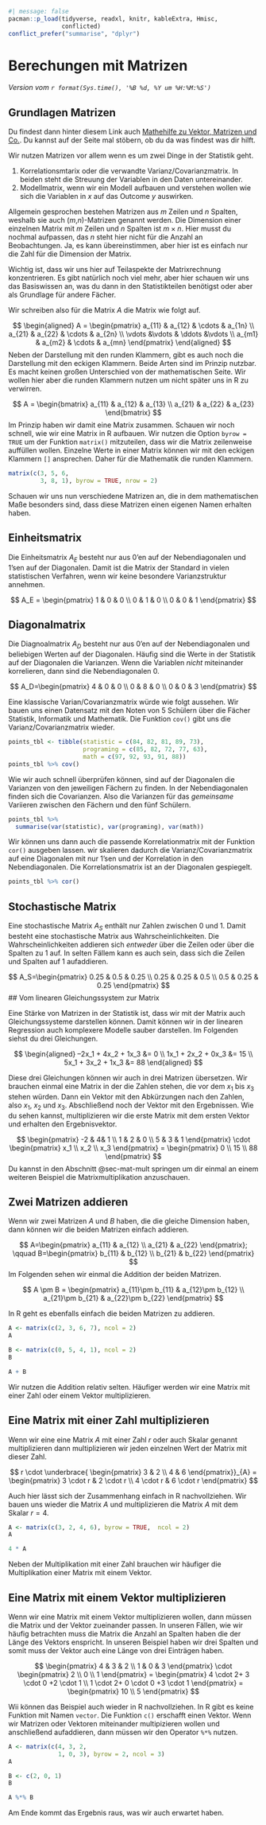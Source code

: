 ```r
#| message: false
pacman::p_load(tidyverse, readxl, knitr, kableExtra, Hmisc,
               conflicted)
conflict_prefer("summarise", "dplyr")
```

# Berechungen mit Matrizen {#sec-mat}

*Version vom `r format(Sys.time(), '%B %d, %Y um %H:%M:%S')`*

## Grundlagen Matrizen

::: column-margin
Du findest dann hinter diesem Link auch [Mathehilfe zu Vektor, Matrizen und Co.](https://www.studyhelp.de/online-lernen/mathe/). Du kannst auf der Seite mal stöbern, ob du da was findest was dir hilft.
:::

Wir nutzen Matrizen vor allem wenn es um zwei Dinge in der Statistik geht.

1) Korrelationsmtarix oder die verwandte Varianz/Covarianzmatrix. In beiden steht die Streuung der Variablen in den Daten untereinander. 
2) Modellmatrix, wenn wir ein Modell aufbauen und verstehen wollen wie sich die Variablen in $x$ auf das Outcome $y$ auswirken.

Allgemein gesprochen bestehen Matrizen aus $m$ Zeilen und $n$ Spalten, weshalb sie auch ($m$,$n$)-Matrizen genannt werden. Die Dimension einer einzelnen Matrix mit $m$ Zeilen und $n$ Spalten ist $m \times n$. Hier musst du nochmal aufpassen, das $n$ steht hier nicht für die Anzahl an Beobachtungen. Ja, es kann übereinstimmen, aber hier ist es einfach nur die Zahl für die Dimension der Matrix.

Wichtig ist, dass wir uns hier auf Teilaspekte der Matrixrechnung konzentrieren. Es gibt natürlich noch viel mehr, aber hier schauen wir uns das Basiswissen an, was du dann in den Statistikteilen benötigst oder aber als Grundlage für andere Fächer.

Wir schreiben also für die Matrix $A$ die Matrix wie folgt auf.

$$
\begin{aligned}
A = \begin{pmatrix} 
a_{11} & a_{12} & \cdots & a_{1n} \\ 
a_{21} & a_{22} & \cdots & a_{2n} \\ 
\vdots &\vdots & \ddots &\vdots \\ 
a_{m1} & a_{m2} & \cdots & a_{mn} 
\end{pmatrix}
\end{aligned}
$$
Neben der Darstellung mit den runden Klammern, gibt es auch noch die Darstellung mit den eckigen Klammern. Beide Arten sind im Prinzip nutzbar. Es macht keinen großen Unterschied von der mathematischen Seite. Wir wollen hier aber die runden Klammern nutzen um nicht später uns in R zu verwirren.

$$
A = 
\begin{bmatrix}
a_{11} & a_{12} & a_{13} \\
a_{21} & a_{22} & a_{23}
\end{bmatrix}
$$
Im Prinzip haben wir damit eine Matrix zusammen. Schauen wir noch schnell, wie wir eine Matrix in R aufbauen. Wir nutzen die Option `byrow = TRUE` um der Funktion `matrix()` mitzuteilen, dass wir die Matrix zeilenweise auffüllen wollen. Einzelne Werte in einer Matrix können wir mit den eckigen Klammern `[]` ansprechen. Daher für die Mathematik die runden Klammern.

```r
matrix(c(3, 5, 6,
         3, 8, 1), byrow = TRUE, nrow = 2)
```

Schauen wir uns nun verschiedene Matrizen an, die in dem mathematischen Maße besonders sind, dass diese Matrizen einen eigenen Namen erhalten haben.

## Einheitsmatrix

Die Einheitsmatrix $A_E$ besteht nur aus 0'en auf der Nebendiagonalen und 1'sen auf der Diagonalen. Damit ist die Matrix der Standard in vielen statistischen Verfahren, wenn wir keine besondere Varianzstruktur annehmen. 

$$
A_E =
\begin{pmatrix}
1 & 0 & 0 \\
0 & 1 & 0 \\
0 & 0 & 1
\end{pmatrix} 
$$

## Diagonalmatrix

Die Diagnoalmatrix $A_D$ besteht nur aus 0'en auf der Nebendiagonalen und beliebigen Werten auf der Diagonalen. Häufig sind die Werte in der Statistik auf der Diagonalen die Varianzen. Wenn die Variablen *nicht* miteinander korrelieren, dann sind die Nebendiagonalen 0.

$$
A_D=\begin{pmatrix}
4 & 0 & 0 \\
0 & 8 & 0 \\
0 & 0 & 3
\end{pmatrix}
$$

Eine klassische Varian/Covarianzmatrix würde wie folgt aussehen. Wir bauen uns einen Datensatz mit den Noten von 5 Schülern über die Fächer Statistik, Informatik und Mathematik. Die Funktion `cov()` gibt uns die Varianz/Covarianzmatrix wieder.

```r
points_tbl <- tibble(statistic = c(84, 82, 81, 89, 73),
                     programing = c(85, 82, 72, 77, 63),
                     math = c(97, 92, 93, 91, 88)) 
points_tbl %>% cov()
```

Wie wir auch schnell überprüfen können, sind auf der Diagonalen die Varianzen von den jeweiligen Fächern zu finden. In der Nebendiagonalen finden sich die Covarianzen. Also die Varianzen für das *gemeinsame* Variieren zwischen den Fächern und den fünf Schülern.  

```r
points_tbl %>% 
  summarise(var(statistic), var(programing), var(math))
```
Wir können uns dann auch die passende Korrelationmatrix mit der Funktion `cor()` ausgeben lassen. wir skalieren dadurch die Varianz/Covarianzmatrix auf eine Diagonalen mit nur 1'sen und der Korrelation in den Nebendiagonalen. Die Korrelationsmatrix ist an der Diagonalen gespiegelt.

```r
points_tbl %>% cor()
```


## Stochastische Matrix

Eine stochastische Matrix $A_S$ enthält nur Zahlen zwischen 0 und 1. Damit besteht eine stochastische Matrix aus Wahrscheinlichkeiten. Die Wahrscheinlichkeiten addieren sich *entweder* über die Zeilen oder über die Spalten zu 1 auf. In selten Fällem kann es auch sein, dass sich die Zeilen und Spalten auf 1 aufaddieren. 

$$
A_S=\begin{pmatrix}
0.25 & 0.5 & 0.25 \\
0.25 & 0.25 & 0.5 \\
0.5 & 0.25 & 0.25
\end{pmatrix}
$$
## Vom linearen Gleichungssystem zur Matrix

Eine Stärke von Matrizen in der Statistik ist, dass wir mit der Matrix auch Gleichungssysteme darstellen können. Damit können wir in der linearen Regression auch komplexere Modelle sauber darstellen. Im Folgenden siehst du drei Gleichungen. 

$$
\begin{aligned}
–2x_1 + 4x_2 + 1x_3 &= 0 \\
1x_1 + 2x_2 + 0x_3 &= 15 \\
5x_1 + 3x_2 + 1x_3 &= 88
\end{aligned}
$$

Diese drei Gleichungen können wir auch in drei Matrizen übersetzen. Wir brauchen einmal eine Matrix in der die Zahlen stehen, die vor dem $x_1$ bis $x_3$ stehen würden. Dann ein Vektor mit den Abkürzungen nach den Zahlen, also $x_1$, $x_2$ und $x_3$. Abschließend noch der Vektor mit den Ergebnissen. Wie du sehen kannst, multiplizieren wir die erste Matrix mit dem ersten Vektor und erhalten den Ergebnisvektor. 

$$
\begin{pmatrix} 
-2 & 4& 1 \\ 
1 & 2 & 0 \\ 
5 & 3 & 1 
\end{pmatrix} 
\cdot
\begin{pmatrix}
x_1 \\ x_2 \\ x_3
\end{pmatrix} 
= 
\begin{pmatrix}
0 \\ 
15 \\ 
88
\end{pmatrix}
$$
Du kannst in den Abschnitt @sec-mat-mult springen um dir einmal an einem weiteren Beispiel die Matrixmultiplikation anzuschauen.

## Zwei Matrizen addieren

Wenn wir zwei Matrizen $A$ und $B$ haben, die die gleiche Dimension haben, dann können wir die beiden Matrizen einfach addieren.

$$
A=\begin{pmatrix} 
a_{11} & a_{12} \\ 
a_{21} & a_{22} 
\end{pmatrix}; 
\qquad 
B=\begin{pmatrix} 
b_{11} & b_{12} \\ 
b_{21} & b_{22} 
\end{pmatrix}
$$
Im Folgenden sehen wir einmal die Addition der beiden Matrizen.

$$
A \pm B = 
\begin{pmatrix} 
a_{11}\pm b_{11} & a_{12}\pm b_{12} \\ 
a_{21}\pm b_{21} & a_{22}\pm b_{22} 
\end{pmatrix}
$$

In R geht es ebenfalls einfach die beiden Matrizen zu addieren.

```r
A <- matrix(c(2, 3, 6, 7), ncol = 2)
A

B <- matrix(c(0, 5, 4, 1), ncol = 2)
B

A + B
```

Wir nutzen die Addition relativ selten. Häufiger werden wir eine Matrix mit einer Zahl oder einem Vektor multiplizieren.

## Eine Matrix mit einer Zahl multiplizieren

Wenn  wir eine eine Matrix $A$ mit einer Zahl $r$ oder auch Skalar genannt multiplizieren dann multiplizieren wir jeden einzelnen Wert der Matrix mit dieser Zahl.

$$
r \cdot 
\underbrace{
\begin{pmatrix} 
3 & 2 \\ 
4 & 6 
\end{pmatrix}}_{A} = 
\begin{pmatrix} 
3 \cdot r & 2 \cdot r \\ 
4 \cdot r & 6 \cdot r 
\end{pmatrix}
$$

Auch hier lässt sich der Zusammenhang einfach in R nachvollziehen. Wir bauen uns wieder die Matrix $A$ und multiplizieren die Matrix $A$ mit dem Skalar $r = 4$.

```r
A <- matrix(c(3, 2, 4, 6), byrow = TRUE,  ncol = 2)
A

4 * A
```

Neben der Multiplikation mit einer Zahl brauchen wir häufiger die Multiplikation einer Matrix mit einem Vektor.

## Eine Matrix mit einem Vektor multiplizieren {#sec-mat-mult}

Wenn wir eine Matrix mit einem Vektor multiplizieren wollen, dann müssen die Matrix und der Vektor zueinander passen. In unseren Fällen, wie wir häufig betrachten muss die Matrix die Anzahl an Spalten haben die der Länge des Vektors enspricht. In unseren Beispiel haben wir drei Spalten und somit muss der Vektor auch eine Länge von drei Einträgen haben.

$$
\begin{pmatrix} 
4 & 3 & 2 \\ 
1 & 0 & 3 
\end{pmatrix} 
\cdot 
\begin{pmatrix} 
2 \\ 0 \\ 1 
\end{pmatrix} 
= 
\begin{pmatrix} 
4 \cdot 2+ 3 \cdot 0 +2 \cdot 1 \\ 
1 \cdot 2+ 0 \cdot 0 +3 \cdot 1 
\end{pmatrix} 
= 
\begin{pmatrix} 
10 \\ 
5 
\end{pmatrix}
$$

Wii können das Beispiel auch wieder in R nachvollziehen. In R gibt es keine Funktion mit Namen `vector`. Die Funktion `c()` erschafft einen Vektor. Wenn wir Matrizen oder Vektoren miteinander multipizieren wollen und anschließend aufaddieren, dann müssen wir den Operator `%*%` nutzen. 

```r
A <- matrix(c(4, 3, 2,
              1, 0, 3), byrow = 2, ncol = 3)
A

B <- c(2, 0, 1)
B

A %*% B
```

Am Ende kommt das Ergebnis raus, was wir auch erwartet haben.


